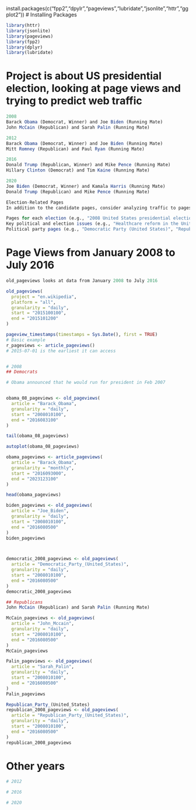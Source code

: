 install.packages(c("fpp2","dpylr","pageviews","lubridate","jsonlite","httr","ggplot2"))
# Installing Packages
```{r}
library(httr)
library(jsonlite)
library(pageviews)
library(fpp2)
library(dplyr)
library(lubridate)
```
# Project is about US presidential election, looking at page views and trying to predict web traffic
```{r}
2008
Barack Obama (Democrat, Winner) and Joe Biden (Running Mate)
John McCain (Republican) and Sarah Palin (Running Mate)

2012
Barack Obama (Democrat, Winner) and Joe Biden (Running Mate)
Mitt Romney (Republican) and Paul Ryan (Running Mate)

2016
Donald Trump (Republican, Winner) and Mike Pence (Running Mate)
Hillary Clinton (Democrat) and Tim Kaine (Running Mate)

2020
Joe Biden (Democrat, Winner) and Kamala Harris (Running Mate)
Donald Trump (Republican) and Mike Pence (Running Mate)

Election-Related Pages
In addition to the candidate pages, consider analyzing traffic to pages related to the elections themselves and key issues that were prominent during those times:

Pages for each election (e.g., "2008 United States presidential election", "2012 United States presidential election", etc.).
Key political and election issues (e.g., "Healthcare reform in the United States", "United States foreign policy", "Climate change policy of the United States", "Immigration policy of Donald Trump", etc.) during the election years.
Political party pages (e.g., "Democratic Party (United States)", "Republican Party (United States)").
```


# Page Views from January 2008 to July 2016
```{r}
old_pageviews looks at data from January 2008 to July 2016

old_pageviews(
  project = "en.wikipedia",
  platform = "all",
  granularity = "daily",
  start = "2015100100",
  end = "2015101200"
)

pageview_timestamps(timestamps = Sys.Date(), first = TRUE)
# Basic example
r_pageviews <- article_pageviews()
# 2015-07-01 is the earliest it can access


# 2008
## Democrats

# Obama announced that he would run for president in Feb 2007


obama_08_pageviews <- old_pageviews(
  article = "Barack_Obama",
  granularity = "daily",
  start = "2008010100",
  end = "2016083100"
)

tail(obama_08_pageviews)

autoplot(obama_08_pageviews)

obama_pageviews <- article_pageviews(
  article = "Barack_Obama",
  granularity = "monthly",
  start = "2016093000",
  end = "2023123100"
)

head(obama_pageviews)

biden_pageviews <- old_pageviews(
  article = "Joe_Biden",
  granularity = "daily",
  start = "2008010100",
  end = "2016080500"
)
biden_pageviews



democratic_2008_pageviews <- old_pageviews(
  article = "Democratic_Party_(United_States)",
  granularity = "daily",
  start = "2008010100",
  end = "2016080500"
)
democratic_2008_pageviews

## Republicans
John McCain (Republican) and Sarah Palin (Running Mate)

McCain_pageviews <- old_pageviews(
  article = "John_Mccain",
  granularity = "daily",
  start = "2008010100",
  end = "2016080500"
)
McCain_pageviews

Palin_pageviews <- old_pageviews(
  article = "Sarah_Palin",
  granularity = "daily",
  start = "2008010100",
  end = "2016080500"
)
Palin_pageviews

Republican_Party_(United_States)
republican_2008_pageviews <- old_pageviews(
  article = "Republican_Party_(United_States)",
  granularity = "daily",
  start = "2008010100",
  end = "2016080500"
)
republican_2008_pageviews

```

# Other years
```{r}
# 2012

# 2016

# 2020
```